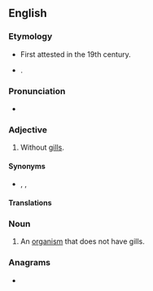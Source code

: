 ==English==

===Etymology===
* First attested in the 19th century.
* {{prefix|a|branchiate|gloss1=not|gloss2=gills|lang=en}}.

===Pronunciation===
* {{a|US}} {{IPA|/eɪˈbɹæŋ.ki.ɪt/|/eɪˈbɹæŋ.kiˌeɪt/|lang=en}}

===Adjective===
{{en-adj|-}}

# {{lb|en|zoology}} Without [[gills]].

====Synonyms====
* {{l|en|abranchial}}, {{l|en|abranchious}}, {{l|en|debranchiate}}

====Translations====
{{trans-see|gillless}}

===Noun===
{{en-noun}}

# {{lb|en|zoology}} An [[organism]] that does not have gills.

===Anagrams===
* {{anagrams|en|a=aaabcehinrt|antebrachia}}